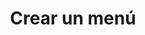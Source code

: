 ---
title: "Crear un menú"
description: "Usa este recurso para crear un menú"
openapi: post /menu/{id}
---